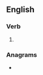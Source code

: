==English==

===Verb===
{{head|en|present participle}}

# {{present participle of|berime|lang=en|nocat=1}}

===Anagrams===
* {{anagrams|en|bemiring}}